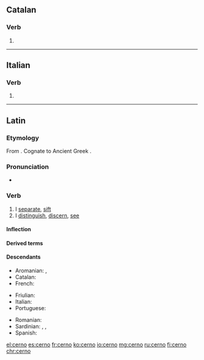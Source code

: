 ==Catalan==

===Verb===
{{head|ca|verb form}}

# {{ca-verb form of|p=1|n=sg|t=pres|m=ind|cerndre}}

----

==Italian==

===Verb===
{{head|it|verb form}}

# {{inflection of|cernere||1|s|pres|ind|lang=it}}

----

==Latin==

===Etymology===
From {{etyl|ine-pro|la}} {{m|ine-pro|*krey-}}. Cognate to Ancient Greek {{term|κρίνω|tr=krínō|lang=grc}}.

===Pronunciation===
* {{la-pronunc|cernō}}

===Verb===
{{la-verb|cerno|cernō|cernere|cernere|crevi|crēvī|cretum|crētum}}

# I [[separate]], [[sift]]
# I [[distinguish]], [[discern]], [[see]]

====Inflection====
{{la-conj-3rd|cern|crēv|crēt}}

====Derived terms====
{{der3|{{l|la|concernō}}
|{{l|la|dēcernō}}
|{{l|la|discernō}}
|{{l|la|excernō}}
|{{l|la|incernō}}
|{{l|la|sēcernō}}}}

====Descendants====
{{top3}}
* Aromanian: {{l|rup|ntsernu}}, {{l|rup|ntsearnire}}
* Catalan: {{l/ca|cerndre}}
* French: {{l/fr|cerner}}
{{mid3}}
* Friulian: {{l|fur|cerni}}
* Italian: {{l/it|cernere}}
* Portuguese: {{l/pt|cernir}}
{{mid3}}
* Romanian: {{l|ro|cerne}}
* Sardinian: {{l|sc|cèrri}}, {{l|sc|cèrriri}}, {{l|sc|chèrrere}}
* Spanish: {{l/es|cerner}}
{{bottom}}

[[el:cerno]]
[[es:cerno]]
[[fr:cerno]]
[[ko:cerno]]
[[io:cerno]]
[[mg:cerno]]
[[ru:cerno]]
[[fi:cerno]]
[[chr:cerno]]